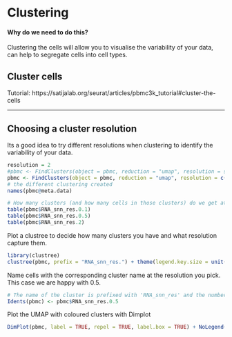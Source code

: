 # Clustering {#clustering}

#### Why do we need to do this?  {- .rational}

Clustering the cells will allow you to visualise the variability of your data, can help to segregate cells into cell types.   

####  {-}

## Cluster cells


Tutorial: https://satijalab.org/seurat/articles/pbmc3k_tutorial#cluster-the-cells 

<!-- Do clustering -->
<!-- Choose a resolution -->
<!-- What are the clusters? -->
<!-- Find cluster markers -->
<!-- Name some. -->


***


<!-- #### Challenge: Try different cluster settings {- .challenge} -->

<!-- Run `FindNeighbours` and `FindClusters` again, with a different number of dimensions or with a different resolution. Examine the resulting clusters using `DimPlot`. -->

<!-- To maintain the flow of this tutorial, please put the output of this exploration in a different variable, such as `pbmc2`! -->

<!-- ####  {-} -->


## Choosing a cluster resolution


Its a good idea to try different resolutions when clustering to identify the variability of your data. 

```r
resolution = 2
#pbmc <- FindClusters(object = pbmc, reduction = "umap", resolution = seq(0.1, resolution, 0.1), dims = 1:10)
pbmc <- FindClusters(object = pbmc, reduction = "umap", resolution = c(0.1, 2), dims = 1:10) # TEMP
# the different clustering created
names(pbmc@meta.data)

# How many clusters (and how many cells in those clusters) do we get at different resolutions?
table(pbmc$RNA_snn_res.0.1)
table(pbmc$RNA_snn_res.0.5)
table(pbmc$RNA_snn_res.2)
```

Plot a clustree to decide how many clusters you have and what resolution capture them.

```r
library(clustree)
clustree(pbmc, prefix = "RNA_snn_res.") + theme(legend.key.size = unit(0.05, "cm"))
```

Name cells with the corresponding cluster name at the resolution you pick. This case we are happy with 0.5.
```r
# The name of the cluster is prefixed with 'RNA_snn_res' and the number of the resolution
Idents(pbmc) <- pbmc$RNA_snn_res.0.5
```

Plot the UMAP with coloured clusters with Dimplot

```r
DimPlot(pbmc, label = TRUE, repel = TRUE, label.box = TRUE) + NoLegend()
```
